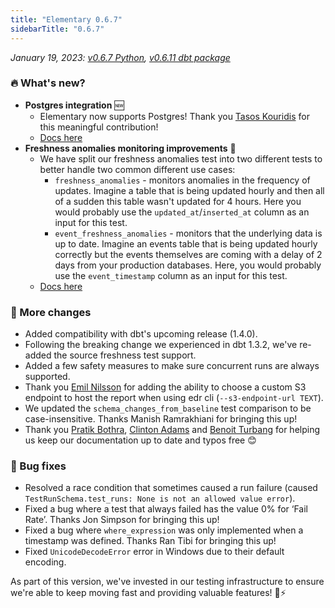 ```yaml
---
title: "Elementary 0.6.7"
sidebarTitle: "0.6.7"
---
```


_January 19, 2023: [v0.6.7 Python](https://github.com/elementary-data/elementary/releases/tag/v0.6.7), [v0.6.11 dbt package](https://github.com/elementary-data/dbt-data-reliability/releases/tag/0.6.11)_

### 🔥 What's new?

- **Postgres integration** 🆕
  - Elementary now supports Postgres! Thank you [Tasos Kouridis](https://github.com/kouridis) for this meaningful contribution!
  - [Docs here](/integrations/postgres)
- **Freshness anomalies monitoring improvements** 🥬
  - We have split our freshness anomalies test into two different tests to better handle two common different use cases:
    - `freshness_anomalies` - monitors anomalies in the frequency of updates. Imagine a table that is being updated hourly and then all of a sudden this table wasn't updated for 4 hours. Here you would probably use the `updated_at`/`inserted_at` column as an input for this test.
    - `event_freshness_anomalies` - monitors that the underlying data is up to date. Imagine an events table that is being updated hourly correctly but the events themselves are coming with a delay of 2 days from your production databases. Here, you would probably use the `event_timestamp` column as an input for this test.
  - [Docs here](guides/add-elementary-tests#table-model-source-tests)

### 💫 More changes

- Added compatibility with dbt's upcoming release (1.4.0).
- Following the breaking change we experienced in dbt 1.3.2, we've re-added the source freshness test support.
- Added a few safety measures to make sure concurrent runs are always supported.
- Thank you [Emil Nilsson](https://github.com/esenilsson) for adding the ability to choose a custom S3 endpoint to host the report when using edr cli (`--s3-endpoint-url TEXT`).
- We updated the `schema_changes_from_baseline` test comparison to be case-insensitive. Thanks Manish Ramrakhiani for bringing this up!
- Thank you [Pratik Bothra](https://github.com/pratik60), [Clinton Adams](https://github.com/clad) and [Benoit Turbang](https://github.com/benoit-tropos-io) for helping us keep our documentation up to date and typos free 😊

### 🐞 Bug fixes

- Resolved a race condition that sometimes caused a run failure (caused `TestRunSchema.test_runs: None is not an allowed value error`).
- Fixed a bug where a test that always failed has the value 0% for ‘Fail Rate’. Thanks Jon Simpson for bringing this up!
- Fixed a bug where `where_expression` was only implemented when a timestamp was defined. Thanks Ran Tibi for bringing this up!
- Fixed `UnicodeDecodeError` error in Windows due to their default encoding.

As part of this version, we've invested in our testing infrastructure to ensure we're able to keep moving fast and providing valuable features! 💪⚡

